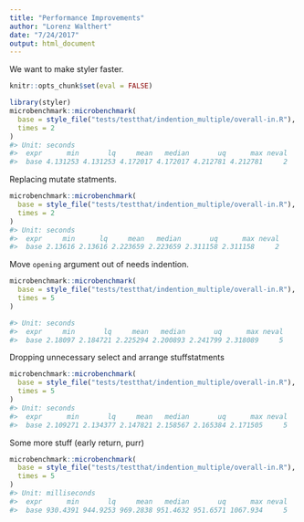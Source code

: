 ```yaml
---
title: "Performance Improvements"
author: "Lorenz Walthert"
date: "7/24/2017"
output: html_document
---
```


We want to make styler faster.
```r
knitr::opts_chunk$set(eval = FALSE)
```


```r
library(styler)
microbenchmark::microbenchmark(
  base = style_file("tests/testthat/indention_multiple/overall-in.R"),
  times = 2
)
#> Unit: seconds
#>  expr      min       lq     mean   median       uq      max neval
#>  base 4.131253 4.131253 4.172017 4.172017 4.212781 4.212781     2
```

Replacing mutate statments.
```r
microbenchmark::microbenchmark(
  base = style_file("tests/testthat/indention_multiple/overall-in.R"),
  times = 2
)
#> Unit: seconds
#>  expr     min      lq     mean   median       uq      max neval
#>  base 2.13616 2.13616 2.223659 2.223659 2.311158 2.311158     2
```

Move `opening` argument out of needs indention.
```r
microbenchmark::microbenchmark(
  base = style_file("tests/testthat/indention_multiple/overall-in.R"),
  times = 5
)

#> Unit: seconds
#>  expr     min       lq     mean   median       uq      max neval
#>  base 2.18097 2.184721 2.225294 2.200893 2.241799 2.318089     5
```

Dropping unnecessary select and arrange stuffstatments
```r
microbenchmark::microbenchmark(
  base = style_file("tests/testthat/indention_multiple/overall-in.R"),
  times = 5
)
#> Unit: seconds
#>  expr      min       lq     mean   median       uq      max neval
#>  base 2.109271 2.134377 2.147821 2.158567 2.165384 2.171505     5
```


Some more stuff (early return, purr)
```r
microbenchmark::microbenchmark(
  base = style_file("tests/testthat/indention_multiple/overall-in.R"),
  times = 5
)
#> Unit: milliseconds
#>  expr      min       lq     mean   median       uq      max neval
#>  base 930.4391 944.9253 969.2838 951.4632 951.6571 1067.934     5
```

